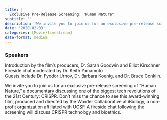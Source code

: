 ```yaml
---
title: |
  Exclusive Pre-Release Screening: "Human Nature"
subtitle: ''
description: 'We invite you to join us for an exclusive pre-release screening of "Human Nature," a documentary discussing one of the biggest tech revolutions of the 21st Century: CRISPR. '
date: '2020-02-03'
categories: [Movie/livestream]
date-format: medium 
---
```


### Speakers  
Introduction by the film's producers, Dr. Sarah Goodwin and Elliot Kirschner  
Fireside chat moderated by Dr. Keith Yamamoto  
Guests include Dr. Fyodor Urnov, Dr. Barbara Koenig, and Dr. Bruce Conklin.

We invite you to join us for an exclusive pre-release screening of "Human Nature," a documentary discussing one of the biggest tech revolutions of the 21st Century: CRISPR. Don't miss the chance to see this award-winning film, produced and directed by the Wonder Collaborative at iBiology, a non-profit organization affiliated with UCSF! A fireside chat following the screening will discuss CRISPR technology and bioethics.

